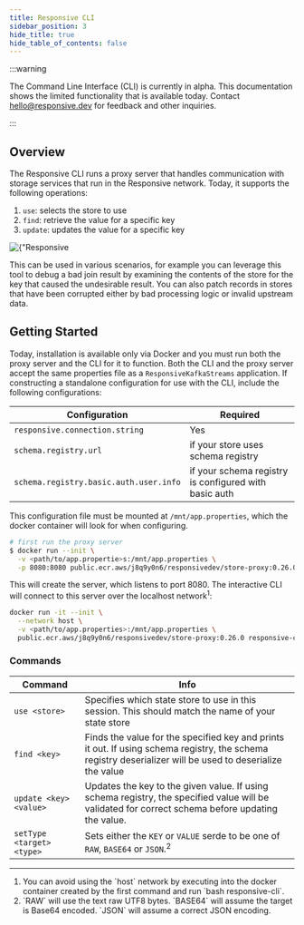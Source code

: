 ```yaml
---
title: Responsive CLI
sidebar_position: 3
hide_title: true
hide_table_of_contents: false
---
```


:::warning

The Command Line Interface (CLI) is currently in alpha. This documentation shows the
limited functionality that is available today. Contact hello@responsive.dev for feedback
and other inquiries.

:::

## Overview

The Responsive CLI runs a proxy server that handles communication with storage services that run in the Responsive
network. Today, it supports the following operations:

1. `use`: selects the store to use
1. `find`: retrieve the value for a specific key
1. `update`: updates the value for a specific key

<div className={'mx-auto max-w-sm mb-4 border-2 border-black'}>
    <img
        alt={"Responsive CLI"}
        src={require('/static/img/docs/reference/cli/responsive-cli.gif').default}
        className={'shadow-2xl'} />
</div>

This can be used in various scenarios, for example you can leverage this tool to debug
a bad join result by examining the contents of the store for the key that caused the
undesirable result. You can also patch records in stores that have been corrupted either
by bad processing logic or invalid upstream data.

## Getting Started

Today, installation is available only via Docker and you must run both the proxy server and
the CLI for it to function. Both the CLI and the proxy server accept the same properties file
as a `ResponsiveKafkaStreams` application. If constructing a standalone configuration for use
with the CLI, include the following configurations:

| Configuration                          | Required                                              |
|----------------------------------------|-------------------------------------------------------|
| `responsive.connection.string`         | Yes                                                   |
| `schema.registry.url`                  | if your store uses schema registry                    |
| `schema.registry.basic.auth.user.info` | if your schema registry is configured with basic auth |

This configuration file must be mounted at `/mnt/app.properties`, which the docker container
will look for when configuring.

```bash
# first run the proxy server
$ docker run --init \
  -v <path/to/app.propertie>s:/mnt/app.properties \
  -p 8080:8080 public.ecr.aws/j8q9y0n6/responsivedev/store-proxy:0.26.0 run-statestore-proxy
```

This will create the server, which listens to port 8080. The interactive CLI will connect to this server
over the localhost network<sup>1</sup>:

```bash
docker run -it --init \
  --network host \
  -v <path/to/app.properties>:/mnt/app.properties \
  public.ecr.aws/j8q9y0n6/responsivedev/store-proxy:0.26.0 responsive-cli
```

### Commands

| Command                                    | Info                                                                                                                                                                                            |
|--------------------------------------------|-------------------------------------------------------------------------------------------------------------------------------------------------------------------------------------------------|
| `use <store>`                              | Specifies which state store to use in this session. This should match the name of your state store                                                                                              |
| `find <key>`                               | Finds the value for the specified key and prints it out. If using schema registry, the schema registry deserializer will be used to deserialize the value                                       |
| `update <key> <value>`                     | Updates the key to the given value. If using schema registry, the specified value will be validated for correct schema before updating the value.                                               |
| `setType <target> <type>` | Sets either the `KEY` or `VALUE` serde to be one of `RAW`, `BASE64` or `JSON`.<sup>2</sup> |

<div className={'text-sm'}>
    <hr className={'mt-8 mb-2'}/>
    <ol>
        <li>
            You can avoid using the `host` network by executing into the docker container created
            by the first command and run `bash responsive-cli`.
        </li>
        <li>
            `RAW` will use the text raw UTF8 bytes. `BASE64` will assume the target is Base64
            encoded. `JSON` will assume a correct JSON encoding.
        </li>
    </ol>
</div>
